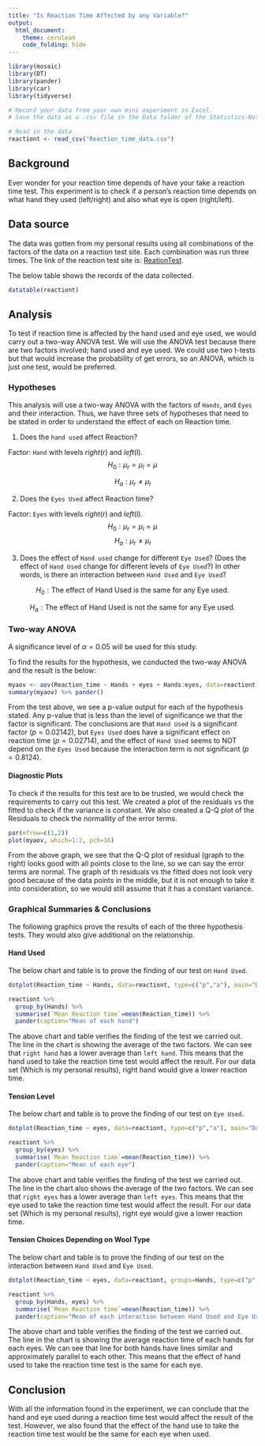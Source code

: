 ```yaml
---
title: "Is Reaction Time Affected by any Variable?"
output: 
  html_document:
    theme: cerulean
    code_folding: hide
---
```


```r
library(mosaic)
library(DT)
library(pander)
library(car)
library(tidyverse)

# Record your data from your own mini experiment in Excel.
# Save the data as a .csv file in the Data folder of the Statistics-Notebook.

# Read in the data
reactiont <- read_csv("Reaction_time_data.csv") 
```

<!-- Instructions:

Perform your own mini experiment using two factors that each have at least two levels. Analyze your data using a two-way ANOVA.

Studying reaction time is recommended because the data is quickly collected.

While you should use the warpbreaks example analyses as your guide on how to properly complete this analysis, you should also be creative in your final delivery of this analysis. If you copy the format and approach of the example analyses, be sure to give credit in your document to these example analyses. You could write something like, "This work is modeled after the [warpbreaks](https://byuistats.github.io/Statistics-Notebook/Analyses/ANOVA/Examples/warpbreaksTwoWayANOVA.html) analysis." Whatever you do, DO NOT use any of the written statements from the example analyses in your analysis unless you quote them directly and give credit. Using someone else's writing as your own without giving credit to the original author is plagiarism and is an Honor Code Violation. So do your own work. Plus, the more you try to write things in your own words, the more you will learn. Also, note that there aren't really any "rules" about exactly how your document should be organized. So be creative and organize your file in a way that makes sense to you, but still has all important elements.

-->

## Background {.tabset .tabset-pills}

Ever wonder for your reaction time depends of have your take a reaction time test. This experiment is to check if a person's reaction time depends on what hand they used (left/right) and also what eye is open (right/left). 

## Data source

The data was gotten from my personal results using all combinations of the factors of the data on a reaction test site. Each combination was run three times. The link of the reaction test site is: [ReationTest](https://humanbenchmark.com/tests/reactiontime). 




The below table shows the records of the data collected. 

```r
datatable(reactiont)
```
 

## Analysis 

To test if reaction time is affected by the hand used and eye used, we would carry out a two-way ANOVA test. We will use the ANOVA test because there are two factors involved; hand used and eye used. We could use two t-tests but that would increase the probability of get errors, so an ANOVA, which is just one test, would be preferred. 

### Hypotheses

This analysis will use a two-way ANOVA with the factors of `Hands`, and `Eyes` and their interaction. Thus, we have three sets of hypotheses that need to be stated in order to understand the effect of each on Reaction time.

1. Does the `hand used` affect Reaction?

Factor: `Hand` with levels $right$(r) and $left$(l).
$$
  H_0: \mu_r = \mu_l = \mu
$$

$$
  H_a: \mu_r \neq \mu_l 
$$


2. Does the `Eyes Used` affect Reaction time?

Factor: `Eyes` with levels $right$(r) and $left$(l).
$$
  H_0: \mu_r = \mu_l = \mu
$$
$$
  H_a: \mu_r \neq \mu_l
$$

3. Does the effect of `Hand used` change for different `Eye Used`? (Does the effect of `Hand Used` change for different levels of `Eye Used`?) In other words, is there an interaction between `Hand Used` and `Eye Used`?

$$
  H_0: \text{The effect of Hand Used is the same for any Eye used.}
$$

$$
  H_a: \text{The effect of Hand Used is not the same for any Eye used.}
$$

### Two-way ANOVA

A significance level of $\alpha = 0.05$ will be used for this study.

To find the results for the hypothesis, we conducted the two-way ANOVA and the result is the below: 

```r
myaov <- aov(Reaction_time ~ Hands + eyes + Hands:eyes, data=reactiont)
summary(myaov) %>% pander()
```

From the test above, we see a p-value output for each of the hypothesis stated. Any p-value that is less than the level of significance we that the factor is significant. The conclusions are that `Hand Used` is a significant factor $(p=0.02142)$, but `Eyes Used` does have a significant effect on reaction time $(p=0.02714)$, and the effect of `Hand Used` seems to NOT depend on the `Eyes Used` because the interaction term is not significant $(p=0.8124)$. 

#### Diagnostic Plots

To check if the results for this test are to be trusted, we would check the requirements to carry out this test. We created a plot of the residuals vs the fitted to check if the variance is constant. We also created a Q-Q plot of the Residuals to check the normallity of the error terms.  
```r
par(mfrow=c(1,2))
plot(myaov, which=1:2, pch=16)
```

From the above graph, we see that the Q-Q plot of residual (graph to the right) looks good with all points close to the line, so we can say the error terms are normal. The graph of th residuals vs the fitted does not look very good because of the data points in the middle, but it is not enough to take it into consideration, so we would still assume that it has a constant variance.

### Graphical Summaries & Conclusions

The following graphics prove the results of each of the three hypothesis tests. They would also give additional on the relationship. 

#### Hand Used {.tabset .tabset-pills}

The below chart and table is to prove the finding of our test on `Hand Used`.
```r
dotplot(Reaction_time ~ Hands, data=reactiont, type=c("p","a"), main="Does the hand used affect reaction time?", col='purple', xlab="Hands used", ylab="Reaction time") 
```

```r
reactiont %>%
  group_by(Hands) %>%
  summarise(`Mean Reaction time`=mean(Reaction_time)) %>%
  pander(caption="Mean of each hand")
```

The above chart and table verifies the finding of the test we carried out. The line in the chart is showing the average of the two factors. We can see that `right hand` has a lower average than `left hand`. This means that the hand used to take the reaction time test would affect the result. For our data set (Which is my personal results), right hand would give a lower reaction time. 



#### Tension Level {.tabset .tabset-pills}

The below chart and table is to prove the finding of our test on `Eye Used`.

```r
dotplot(Reaction_time ~ eyes, data=reactiont, type=c("p","a"), main="Does the eye used affect reaction time?", col='orange', xlab="Eye used", ylab="Reaction time") 
```

```r
reactiont %>%
  group_by(eyes) %>%
  summarise(`Mean Reaction time`=mean(Reaction_time)) %>%
  pander(caption="Mean of each eye")
```

The above chart and table verifies the finding of the test we carried out. The line in the chart also shows the average of the two factors. We can see that `right eyes` has a lower average than `left eyes`. This means that the eye used to take the reaction time test would affect the result. For our data set (Which is my personal results), right eye would give a lower reaction time. 

#### Tension Choices Depending on Wool Type {.tabset .tabset-pills}

The below chart and table is to prove the finding of our test on the interaction between `Hand Used` and `Eye Used`. 

```r
dotplot(Reaction_time ~ eyes, data=reactiont, groups=Hands, type=c("p","a"), main="Significance of the Interaction between hand and eye used", auto.key=list(corner=c(1,1)))
```

```r
reactiont %>%
  group_by(Hands, eyes) %>%
  summarise(`Mean Reaction time`=mean(Reaction_time)) %>%
  pander(caption="Mean of each interaction between Hand Used and Eye Used")
```

The above chart and table verifies the finding of the test we carried out. The line in the chart is showing the average reaction time of each hands for each eyes. We can see that line for both hands have lines similar and approximately parallel to each other. This means that the effect of hand used to take the reaction time test is the same for each eye. 

## Conclusion

With all the information found in the experiment, we can conclude that the hand and eye used during a reaction time test would affect the result of the test. However, we also found that the effect of the hand use to take the reaction time test would be the same for each eye when used. 